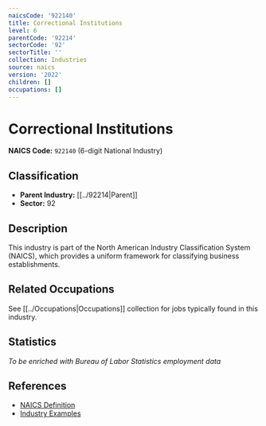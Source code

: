 ```yaml
---
naicsCode: '922140'
title: Correctional Institutions
level: 6
parentCode: '92214'
sectorCode: '92'
sectorTitle: ''
collection: Industries
source: naics
version: '2022'
children: []
occupations: []
---
```

# Correctional Institutions

**NAICS Code:** `922140` (6-digit National Industry)

## Classification

- **Parent Industry:** [[../92214|Parent]]
- **Sector:** 92

## Description

This industry is part of the North American Industry Classification System (NAICS), which provides a uniform framework for classifying business establishments.

## Related Occupations

See [[../Occupations|Occupations]] collection for jobs typically found in this industry.

## Statistics

*To be enriched with Bureau of Labor Statistics employment data*

## References

- [NAICS Definition](https://www.census.gov/naics/)
- [Industry Examples](https://www.census.gov/naics/2022NAICS/)

